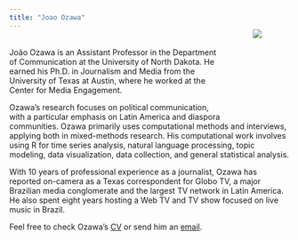 ```yaml
---
title: "Joao Ozawa"
---
```


<div style= "out.width:'40%'; float:right; position: relative; top: -80px; padding: 50px">
![](images/Joao Ozawa.jpg)
</div>
<br>
João Ozawa is an Assistant Professor in the Department of Communication at the University of North Dakota. He earned his Ph.D. in Journalism and Media from the University of Texas at Austin, where he worked at the Center for Media Engagement.

Ozawa's research focuses on political communication, with a particular emphasis on Latin America and diaspora communities. Ozawa primarily uses computational methods and interviews, applying both in mixed-methods research. His computational work involves using R for time series analysis, natural language processing, topic modeling, data visualization, data collection, and general statistical analysis.

With 10 years of professional experience as a journalist, Ozawa has reported on-camera as a Texas correspondent for Globo TV, a major Brazilian media conglomerate and the largest TV network in Latin America. He also spent eight years hosting a Web TV and TV show focused on live music in Brazil.

Feel free to check Ozawa's [CV](Joao Ozawa CV.pdf) or send him an [email](mailto:j.ozawa@utexas.edu).
